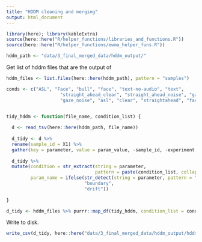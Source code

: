 ```yaml
---
title: "HDDM cleaning and merging"
output: html_document
---
```


```r
library(here); library(kableExtra)
source(here::here("R/helper_functions/libraries_and_functions.R"))
source(here::here("R/helper_functions/ewma_helper_funs.R"))
```

```r
hddm_path <- "data/3_final_merged_data/hddm_output/"
```

Get list of hddm files that are the output of 

```r
hddm_files <- list.files(here::here(hddm_path), pattern = "samples")
```


```r
conds <- c("ASL", "Face", "bull", "face", "text-no-audio", "text",
                    "straight_ahead_clear", "straight_ahead_noise", "gaze_clear",
                    "gaze_noise", "asl", "clear", "straightahead", "face", "gaze", "noise")


tidy_hddm <- function(file_name, condition_list) {
  
  d <- read_tsv(here::here(hddm_path, file_name))
  
  d_tidy <- d %>% 
  rename(sample_id = X1) %>% 
  gather(key = parameter, value = param_value, -sample_id, -experiment, -age_code)
  
  d_tidy %>% 
  mutate(condition = str_extract(string = parameter, 
                                 pattern = paste(condition_list, collapse = '|')),
         param_name = ifelse(str_detect(string = parameter, pattern = "a\\("), 
                             "boundary", 
                             "drift"))
  
}
```

```r
d_tidy <- hddm_files %>% purrr::map_df(tidy_hddm, condition_list = conds)
```

Write to disk.

```r
write_csv(d_tidy, here::here("data/3_final_merged_data/hddm_output/hddm_tidy.csv"))
```

